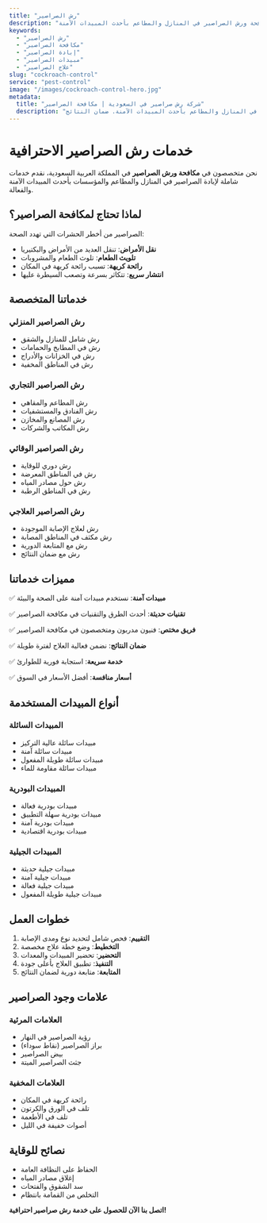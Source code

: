```yaml
---
title: "رش الصراصير"
description: "خدمات مكافحة ورش الصراصير في المنازل والمطاعم بأحدث المبيدات الآمنة"
keywords:
  - "رش الصراصير"
  - "مكافحة الصراصير"
  - "إبادة الصراصير"
  - "مبيدات الصراصير"
  - "علاج الصراصير"
slug: "cockroach-control"
service: "pest-control"
image: "/images/cockroach-control-hero.jpg"
metadata:
  title: "شركة رش صراصير في السعودية | مكافحة الصراصير"
  description: "أفضل شركة رش صراصير في السعودية. مكافحة وإبادة الصراصير في المنازل والمطاعم بأحدث المبيدات الآمنة. ضمان النتائج."
---
```


# خدمات رش الصراصير الاحترافية

نحن متخصصون في **مكافحة ورش الصراصير** في المملكة العربية السعودية، نقدم خدمات شاملة لإبادة الصراصير في المنازل والمطاعم والمؤسسات بأحدث المبيدات الآمنة والفعالة.

## لماذا تحتاج لمكافحة الصراصير؟

الصراصير من أخطر الحشرات التي تهدد الصحة:

- **نقل الأمراض**: تنقل العديد من الأمراض والبكتيريا
- **تلويث الطعام**: تلوث الطعام والمشروبات
- **رائحة كريهة**: تسبب رائحة كريهة في المكان
- **انتشار سريع**: تتكاثر بسرعة وتصعب السيطرة عليها

## خدماتنا المتخصصة

### رش الصراصير المنزلي
- رش شامل للمنازل والشقق
- رش في المطابخ والحمامات
- رش في الخزانات والأدراج
- رش في المناطق المخفية

### رش الصراصير التجاري
- رش المطاعم والمقاهي
- رش الفنادق والمستشفيات
- رش المصانع والمخازن
- رش المكاتب والشركات

### رش الصراصير الوقائي
- رش دوري للوقاية
- رش في المناطق المعرضة
- رش حول مصادر المياه
- رش في المناطق الرطبة

### رش الصراصير العلاجي
- رش لعلاج الإصابة الموجودة
- رش مكثف في المناطق المصابة
- رش مع المتابعة الدورية
- رش مع ضمان النتائج

## مميزات خدماتنا

✅ **مبيدات آمنة**: نستخدم مبيدات آمنة على الصحة والبيئة

✅ **تقنيات حديثة**: أحدث الطرق والتقنيات في مكافحة الصراصير

✅ **فريق مختص**: فنيون مدربون ومتخصصون في مكافحة الصراصير

✅ **ضمان النتائج**: نضمن فعالية العلاج لفترة طويلة

✅ **خدمة سريعة**: استجابة فورية للطوارئ

✅ **أسعار منافسة**: أفضل الأسعار في السوق

## أنواع المبيدات المستخدمة

### المبيدات السائلة
- مبيدات سائلة عالية التركيز
- مبيدات سائلة آمنة
- مبيدات سائلة طويلة المفعول
- مبيدات سائلة مقاومة للماء

### المبيدات البودرية
- مبيدات بودرية فعالة
- مبيدات بودرية سهلة التطبيق
- مبيدات بودرية آمنة
- مبيدات بودرية اقتصادية

### المبيدات الجيلية
- مبيدات جيلية حديثة
- مبيدات جيلية آمنة
- مبيدات جيلية فعالة
- مبيدات جيلية طويلة المفعول

## خطوات العمل

1. **التقييم**: فحص شامل لتحديد نوع ومدى الإصابة
2. **التخطيط**: وضع خطة علاج مخصصة
3. **التحضير**: تحضير المبيدات والمعدات
4. **التنفيذ**: تطبيق العلاج بأعلى جودة
5. **المتابعة**: متابعة دورية لضمان النتائج

## علامات وجود الصراصير

### العلامات المرئية
- رؤية الصراصير في النهار
- براز الصراصير (نقاط سوداء)
- بيض الصراصير
- جثث الصراصير الميتة

### العلامات المخفية
- رائحة كريهة في المكان
- تلف في الورق والكرتون
- تلف في الأطعمة
- أصوات خفيفة في الليل

## نصائح للوقاية

- الحفاظ على النظافة العامة
- إغلاق مصادر المياه
- سد الشقوق والفتحات
- التخلص من القمامة بانتظام

**اتصل بنا الآن للحصول على خدمة رش صراصير احترافية!**
